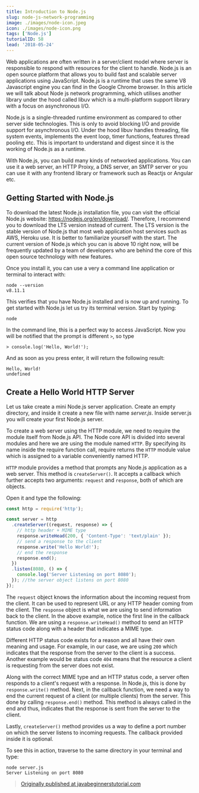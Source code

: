 ```yaml
---
title: Introduction to Node.js
slug: node-js-network-programming
image: ./images/node-icon.jpeg
icon: ./images/node-icon.png
tags: ['Node.js']
tutorialID: 58
lead: '2018-05-24'
---
```


Web applications are often written in a server/client model where server is responsible to respond with resources for the client to handle. Node.js is an open source platform that allows you to build fast and scalable server applications using JavaScript. Node.js is a runtime that uses the same V8 Javascript engine you can find in the Google Chrome browser. In this article we will talk about Node js network programming, which utilises another library under the hood called libuv which is a multi-platform support library with a focus on asynchronous I/O.

Node.js is a single-threaded runtime environment as compared to other server side technologies. This is only to avoid blocking I/O and provide support for asynchronous I/O. Under the hood libuv handles threading, file system events, implements the event loop, timer functions, features thread pooling etc. This is important to understand and digest since it is the working of Node.js as a runtime.

With Node.js, you can build many kinds of networked applications. You can use it a web server, an HTTP Proixy, a DNS server, an SMTP server or you can use it with any frontend library or framework such as Reactjs or Angular etc.

## Getting Started with Node.js

To download the latest Node.js installation file, you can visit the official Node.js website: https://nodejs.org/en/download/. Therefore, I recommend you to download the LTS version instead of current. The LTS version is the stable version of Node.js that most web application host services such as AWS, Heroku use. It is better to familiarize yourself with the start. The current version of Node.js which you can is above 10 right now, will be frequently updated by a team of developers who are behind the core of this open source technology with new features.

Once you install it, you can use a very a command line application or terminal to interact with:

```shell
node --version
v8.11.1
```

This verifies that you have Node.js installed and is now up and running. To get started with Node.js let us try its terminal version. Start by typing:

```shell
node
```

In the command line, this is a perfect way to access JavaScript. Now you will be notified that the prompt is different `>`, so type

```shell
> console.log('Hello, World!');
```

And as soon as you press enter, it will return the following result:

```shell
Hello, World!
undefined
```

## Create a Hello World HTTP Server

Let us take create a mini Node.js server application. Create an empty directory, and inside it create a new file with name _server.js_. Inside server.js you will create your first Node.js server.

To create a web server using the HTTP module, we need to require the module itself from Node.js API. The Node core API is divided into several modules and here we are using the module named `HTTP`. By specifying its name inside the require function call, require returns the `HTTP` module value which is assigned to a variable conveniently named HTTP.

`HTTP` module provides a method that prompts any Node.js application as a web server. This method is `createServer()`. It accepts a callback which further accepts two arguments: `request` and `response`, both of which are objects.

Open it and type the following:

```js
const http = require('http');

const server = http
  .createServer((request, response) => {
    // http header + MIME type
    response.writeHead(200, { 'Content-Type': 'text/plain' });
    // send a response to the client
    response.write('Hello World!');
    // end the response
    response.end();
  })
  .listen(8080, () => {
    console.log('Server Listening on port 8080');
  }); //the server object listens on port 8080
});
```

The `request` object knows the information about the incoming request from the client. It can be used to represent URL or any HTTP header coming from the client. The `response` object is what we are using to send information back to the client. In the above example, notice the first line in the callback function. We are using a `response.writeHead()` method to send an HTTP status code along with a header that indicates a MIME type.

Different HTTP status code exists for a reason and all have their own meaning and usage. For example, in our case, we are using `200` which indicates that the response from the server to the client is a success. Another example would be status code `404` means that the resource a client is requesting from the server does not exist.

Along with the correct MIME type and an HTTP status code, a server often responds to a client's request with a response. In Node.js, this is done by `response.write()` method. Next, in the callback function, we need a way to end the current request of a client (or multiple clients) from the server. This done by calling `response.end()` method. This method is always called in the end and thus, indicates that the response is sent from the server to the client.

Lastly, `createServer()` method provides us a way to define a port number on which the server listens to incoming requests. The callback provided inside it is optional.

To see this in action, traverse to the same directory in your terminal and type:

```shell
node server.js
Server Listening on port 8080
```

> [Originally published at javabeginnerstutorial.com](https://javabeginnerstutorial.com/node-js/node-js-network-programming/)
